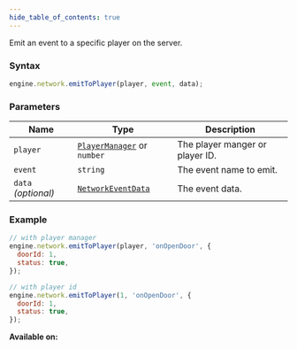 ```yaml
---
hide_table_of_contents: true
---
```



Emit an event to a specific player on the server.

### Syntax

```js
engine.network.emitToPlayer(player, event, data);
```

### Parameters

| Name                | Type                                                    | Description                     |
| ------------------- | ------------------------------------------------------- | ------------------------------- |
| `player`            | [`PlayerManager`](/sdk/types/PlayerManager) or `number` | The player manger or player ID. |
| `event`             | `string`                                                | The event name to emit.         |
| `data` _(optional)_ | [`NetworkEventData`](/sdk/types/NetworkEventData)       | The event data.                 |

### Example

```js
// with player manager
engine.network.emitToPlayer(player, 'onOpenDoor', {
  doorId: 1,
  status: true,
});

// with player id
engine.network.emitToPlayer(1, 'onOpenDoor', {
  doorId: 1,
  status: true,
});
```

**Available on:** <ClientTag /> <ServerTag />
